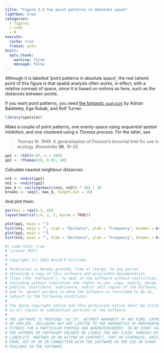 ```yaml
---
title: "Figure 2.4 Two point patterns in absolute space"
lightbox: true
categories: 
  - figures
  - code
  - R
execute: 
  cache: true
  freeze: auto
knitr:
  opts_chunk: 
    warning: false
    message: false
---
```


Although it is labelled 'point patterns in absolute space', the real (ahem) _point_ of this figure is that spatial analysis often works, in effect, with a relative concept of space, since it is based on notions as here, such as the distances between points.

If you want point patterns, you need [the fantastic `spatstat`](https://github.com/spatstat) by Adrian Baddeley, Ege Rubak, and Rolf Turner.

```r
library(spatstat)
```

Make a couple of point patterns, one evenly-space using _sequential spatial inhibition_, and one clustered using a _Thomas process_. For the latter, see

> Thomas M. 1949. A generalisation of Poisson's binomial limit for use in ecology. _Biometrika_ **36**, 18–25.

```r
pp1 <- rSSI(0.07, n = 105)
pp2 <- rThomas(10, 0.03, 10)
```

Calculate nearest neighbour distances.

```r
nn1 <- nndist(pp1)
nn2 <- nndist(pp2)
max_d <- ceiling(max(c(nn1, nn2)) * 10) / 10
breaks <- seq(0, max_d, length.out = 10)
```

And plot them.

```r
par(mai = rep(0.3, 4))
layout(matrix(1:4, 2, 2, byrow = TRUE))

plot(pp1, main = "")
hist(nn1, main = "", xlab = "Distance", ylab = "Frequency", breaks = breaks)
plot(pp2, main = "")
hist(nn2, main = "", xlab = "Distance", ylab = "Frequency", breaks = breaks)
```



```r
#| code-fold: true
# License (MIT)
#
# Copyright (c) 2023 David O'Sullivan
#
# Permission is hereby granted, free of charge, to any person
# obtaining a copy of this software and associated documentation
# files (the "Software"), to deal in the Software without restriction,
# including without limitation the rights to use, copy, modify, merge,
# publish, distribute, sublicense, and/or sell copies of the Software,
# and to  permit persons to whom the Software is furnished to do so,
# subject to the following conditions:
#
# The above copyright notice and this permission notice shall be included
# in all copies or substantial portions of the Software.
#
# THE SOFTWARE IS PROVIDED "AS IS", WITHOUT WARRANTY OF ANY KIND, EXPRESS
# OR IMPLIED, INCLUDING BUT NOT LIMITED TO THE WARRANTIES OF MERCHANTABILITY,
# FITNESS FOR A PARTICULAR PURPOSE AND NONINFRINGEMENT. IN NO EVENT SHALL
# THE AUTHORS OR COPYRIGHT HOLDERS BE LIABLE FOR ANY CLAIM, DAMAGES OR OTHER
# LIABILITY, WHETHER IN AN ACTION OF CONTRACT, TORT OR OTHERWISE, ARISING
# FROM, OUT OF OR IN CONNECTION WITH THE SOFTWARE OR THE USE OR OTHER
# DEALINGS IN THE SOFTWARE.
```